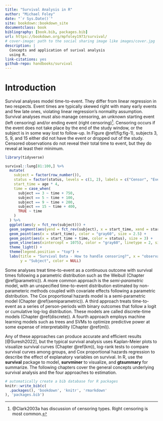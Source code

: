 ```yaml
--- 
title: "Survival Analysis in R"
author: "Michael Foley"
date: "`r Sys.Date()`"
site: bookdown::bookdown_site
documentclass: book
bibliography: [book.bib, packages.bib]
url: https://bookdown.org/mpfoley1973/survival/
# cover-image: path to the social sharing image like images/cover.jpg
description: |
  Concepts and application of surival analysis 
  using R.
link-citations: yes
github-repo: handbooks/survival
---
```


# Introduction {-}

Survival analyses model time-to-event. They differ from linear regression in two respects. Event times are typically skewed right with many early events and few late ones, violating linear regression's normality assumption. Survival analyses must also manage censoring, an unknown starting event (left censoring) and/or ending event (right censoring)^[@Clark2003a has discussion of censoring types. Right censoring is most common.]. Censoring occurs if the event does not take place by the end of the study window, or the subject is in some way lost to follow-up. In Figure \@ref(fig:fig-1), subjects 3, 5, 9, and 15 either did not have the event or dropped out of the study. Censored observations do not reveal their total time to event, but they do reveal at least their minimum.

```r

library(tidyverse)

survival::lung[81:100,] %>%
  mutate(
    subject = factor(row_number()),
    status = factor(status, levels = c(1, 2), labels = c("Censor", "Event")),
    start_time = age * 4,
    time = case_when(
      subject == 3 ~ time + 750,
      subject == 5 ~ time + 100,
      subject == 9 ~ time + 200,
      subject == 15 ~ time + 400,
      TRUE ~ time
    )
  ) %>%
  ggplot(aes(y = fct_rev(subject))) +
  geom_segment(aes(yend = fct_rev(subject), x = start_time, xend = start_time + time), size = 2, color = "darkgray") +
  geom_point(aes(x = start_time), color = "gray60", size = 2.5) +
  geom_point(aes(x = start_time + time, color = status), size = 3) +
  geom_vline(aes(xintercept = 1075), color = "gray60", linetype = 2, size = 1) +
  theme_light() +
  theme(legend.position = "top") +
  labs(title = "Survival Data - How to handle censoring?", x = "observation period",
       y = "Subject", color = NULL)
```

Some analyses treat time-to-event as a continuous outcome with survival times following a parametric distribution such as the Weibull (Chapter \@ref(parametric)). A more common approach is the *semi-parametric* model, with an unspecified time-to-event distribution estimated by non-parameteric methods coupled with covariate effects following a parametric distribution. The Cox proportional hazards model is a semi-parametric model (Chapter \@ref(semiparametric)). A third approach treats time-to-event as a series of person-periods with binary outcomes that follow a logit or cumulative log-log distribution. These models are called discrete-time models (Chapter \@ref(discrete)). A fourth approach employs machine learning models such as trees and SVMs to optimize predictive power at some expense of interpretability (Chapter \@ref(ml)). 

Any of these approaches can produce accurate and efficient results [@Suresh2022], but the typical survival analysis uses Kaplan-Meier plots to visualize survival curves (Chapter \@ref(km)), log-rank tests to compare survival curves among groups, and Cox proportional hazards regression to describe the effect of explanatory variables on survival. In R, use the **survival** package to model, **survminer** to visualize, and **gtsummary** for summarize. The following chapters cover the general concepts underlying survival analysis and the four approaches to estimation.

```r
# automatically create a bib database for R packages
knitr::write_bib(c(
  .packages(), 'bookdown', 'knitr', 'rmarkdown'
), 'packages.bib')
```
